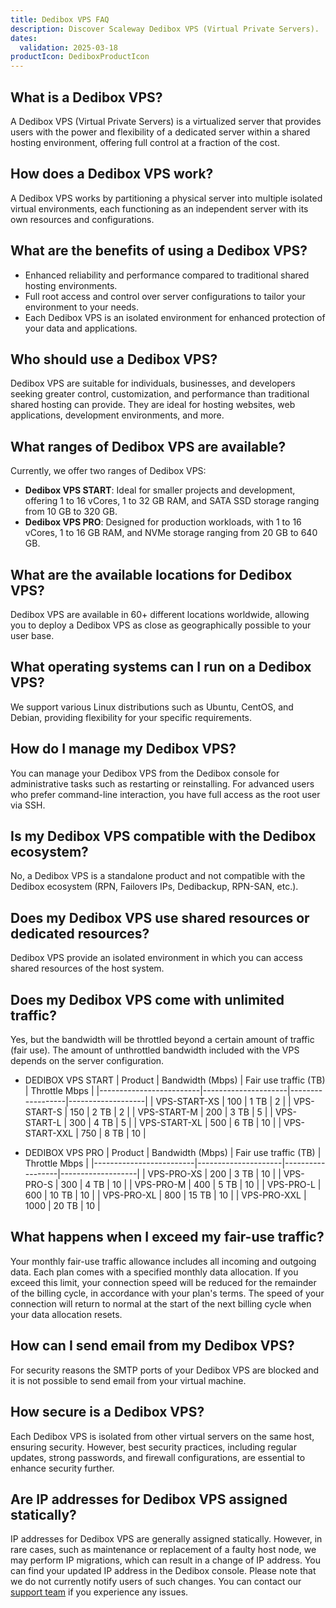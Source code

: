 ```yaml
---
title: Dedibox VPS FAQ
description: Discover Scaleway Dedibox VPS (Virtual Private Servers).
dates:
  validation: 2025-03-18
productIcon: DediboxProductIcon
---
```


## What is a Dedibox VPS?
A Dedibox VPS (Virtual Private Servers) is a virtualized server that provides users with the power and flexibility of a dedicated server within a shared hosting environment, offering full control at a fraction of the cost.

## How does a Dedibox VPS work?
A Dedibox VPS works by partitioning a physical server into multiple isolated virtual environments, each functioning as an independent server with its own resources and configurations.

## What are the benefits of using a Dedibox VPS?
* Enhanced reliability and performance compared to traditional shared hosting environments.
* Full root access and control over server configurations to tailor your environment to your needs.
* Each Dedibox VPS is an isolated environment for enhanced protection of your data and applications.

## Who should use a Dedibox VPS?
Dedibox VPS are suitable for individuals, businesses, and developers seeking greater control, customization, and performance than traditional shared hosting can provide.
They are ideal for hosting websites, web applications, development environments, and more.

## What ranges of Dedibox VPS are available?
Currently, we offer two ranges of Dedibox VPS:
 * **Dedibox VPS START**: Ideal for smaller projects and development, offering 1 to 16 vCores, 1 to 32 GB RAM, and SATA SSD storage ranging from 10 GB to 320 GB.
 * **Dedibox VPS PRO**: Designed for production workloads, with 1 to 16 vCores, 1 to 16 GB RAM, and NVMe storage ranging from 20 GB to 640 GB.

## What are the available locations for Dedibox VPS?
Dedibox VPS are available in 60+ different locations worldwide, allowing you to deploy a Dedibox VPS as close as geographically possible to your user base.

## What operating systems can I run on a Dedibox VPS?
We support various Linux distributions such as Ubuntu, CentOS, and Debian, providing flexibility for your specific requirements.

## How do I manage my Dedibox VPS?
You can manage your Dedibox VPS from the Dedibox console for administrative tasks such as restarting or reinstalling. For advanced users who prefer command-line interaction, you have full access as the root user via SSH.

## Is my Dedibox VPS compatible with the Dedibox ecosystem?
No, a Dedibox VPS is a standalone product and not compatible with the Dedibox ecosystem (RPN, Failovers IPs, Dedibackup, RPN-SAN, etc.).

## Does my Dedibox VPS use shared resources or dedicated resources?
Dedibox VPS provide an isolated environment in which you can access shared resources of the host system.

## Does my Dedibox VPS come with unlimited traffic?
Yes, but the bandwidth will be throttled beyond a certain amount of traffic (fair use).
The amount of unthrottled bandwidth included with the VPS depends on the server configuration.

* DEDIBOX VPS START
|   Product               |   Bandwidth (Mbps)  |   Fair use traffic (TB)   |   Throttle Mbps   |
|-------------------------|---------------------|------------------|-------------------|
|   VPS-START-XS          |   100               |   1 TB           |   2               |
|   VPS-START-S           |   150               |   2 TB           |   2               |
|   VPS-START-M           |   200               |   3 TB           |   5               |
|   VPS-START-L           |   300               |   4 TB           |   5               |
|   VPS-START-XL          |   500               |   6 TB           |   10              |
|   VPS-START-XXL         |   750               |   8 TB           |   10              |

* DEDIBOX VPS PRO
|   Product               |   Bandwidth (Mbps)  |   Fair use traffic (TB)   |   Throttle Mbps   |
|-------------------------|---------------------|------------------|-------------------|
|   VPS-PRO-XS            |   200               |   3 TB           |   10              |
|   VPS-PRO-S             |   300               |   4 TB           |   10              |
|   VPS-PRO-M             |   400               |   5 TB           |   10              |
|   VPS-PRO-L             |   600               |   10 TB          |   10              |
|   VPS-PRO-XL            |   800               |   15 TB          |   10              |
|   VPS-PRO-XXL           |   1000              |   20 TB          |   10              |


## What happens when I exceed my fair-use traffic?
Your monthly fair-use traffic allowance includes all incoming and outgoing data. Each plan comes with a specified monthly data allocation.
If you exceed this limit, your connection speed will be reduced for the remainder of the billing cycle, in accordance with your plan's terms.
The speed of your connection will return to normal at the start of the next billing cycle when your data allocation resets.

## How can I send email from my Dedibox VPS?
For security reasons the SMTP ports of your Dedibox VPS are blocked and it is not possible to send email from your virtual machine.

## How secure is a Dedibox VPS?
Each Dedibox VPS is isolated from other virtual servers on the same host, ensuring security. However, best security practices, including regular updates, strong passwords, and firewall configurations, are essential to enhance security further.

## Are IP addresses for Dedibox VPS assigned statically?
IP addresses for Dedibox VPS are generally assigned statically. However, in rare cases, such as maintenance or replacement of a faulty host node, we may perform IP migrations, which can result in a change of IP address.
You can find your updated IP address in the Dedibox console. Please note that we do not currently notify users of such changes. You can contact our [support team](https://console.online.net/en/assistance/commercial) if you experience any issues.